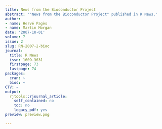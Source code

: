 ```yaml
---
title: News from the Bioconductor Project
abstract: '"News from the Bioconductor Project" published in R News.'
author:
- name: Hervé Pagès
- name: Martin Morgan
date: '2007-10-01'
volume: 7
issue: 2
slug: RN-2007-2-bioc
journal:
  title: R News
  issn: 1609-3631
  firstpage: 73
  lastpage: 74
packages:
  cran: ~
  bioc: ~
CTV: ~
output:
  rjtools::rjournal_article:
    self_contained: no
    toc: no
    legacy_pdf: yes
preview: preview.png

---
```

